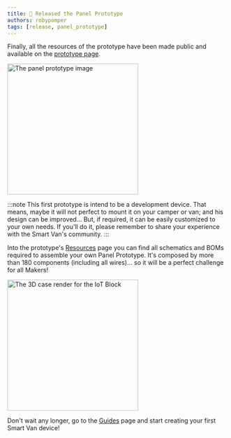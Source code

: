 ```yaml
---
title: 🚀 Released the Panel Prototype
authors: robypomper
tags: [release, panel_prototype]
---
```


Finally, all the resources of the prototype have been made public and available
on the [prototype page](/docs/hardware/panel_prototype).

<img src="/img/hardware/panel_prototype/dev_img.jpg" alt="The panel prototype image" width="300"/>

:::note
This first prototype is intend to be a development device. That means,
maybe it will not perfect to mount it on your camper or van; and his design can
be improved... But, if required, it can be easily customized to your own needs.
If you'll do it, please remember to share your experience with the Smart Van's
community.
:::

Into the prototype's [Resources](/docs/hardware/panel_prototype/resources) page
you can find all schematics and BOMs required to assemble your own Panel
Prototype. It's composed by more than 180 components (including all wires)...
so it will be a perfect challenge for all Makers!

<img src="/img/hardware/panel_prototype/resources/IoTBlock_002_B.png" alt="The 3D case render for the IoT Block" width="300"/>

Don't wait any longer, go to the [Guides](/docs/hardware/panel_prototype/guides)
page and start creating your first Smart Van device!
